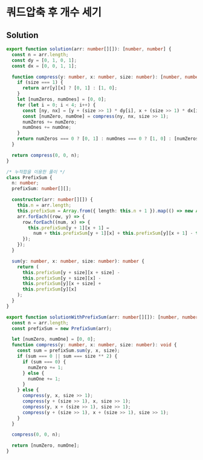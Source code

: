 # 쿼드압축 후 개수 세기

## Solution

```typescript filename="solution.ts" copy
export function solution(arr: number[][]): [number, number] {
  const n = arr.length;
  const dy = [0, 1, 0, 1];
  const dx = [0, 0, 1, 1];

  function compress(y: number, x: number, size: number): [number, number] {
    if (size === 1) {
      return arr[y][x] ? [0, 1] : [1, 0];
    }
    let [numZeros, numOnes] = [0, 0];
    for (let i = 0; i < 4; i++) {
      const [ny, nx] = [y + (size >> 1) * dy[i], x + (size >> 1) * dx[i]];
      const [numZero, numOne] = compress(ny, nx, size >> 1);
      numZeros += numZero;
      numOnes += numOne;
    }
    return numZeros === 0 ? [0, 1] : numOnes === 0 ? [1, 0] : [numZeros, numOnes];
  }

  return compress(0, 0, n);
}

/* 누적합을 이용한 풀이 */
class PrefixSum {
  n: number;
  prefixSum: number[][];

  constructor(arr: number[][]) {
    this.n = arr.length;
    this.prefixSum = Array.from({ length: this.n + 1 }).map(() => new Array(this.n + 1).fill(0));
    arr.forEach((row, y) => {
      row.forEach((num, x) => {
        this.prefixSum[y + 1][x + 1] =
          num + this.prefixSum[y + 1][x] + this.prefixSum[y][x + 1] - this.prefixSum[y][x];
      });
    });
  }

  sum(y: number, x: number, size: number): number {
    return (
      this.prefixSum[y + size][x + size] -
      this.prefixSum[y + size][x] -
      this.prefixSum[y][x + size] +
      this.prefixSum[y][x]
    );
  }
}

export function solutionWithPrefixSum(arr: number[][]): [number, number] {
  const n = arr.length;
  const prefixSum = new PrefixSum(arr);

  let [numZero, numOne] = [0, 0];
  function compress(y: number, x: number, size: number): void {
    const sum = prefixSum.sum(y, x, size);
    if (sum === 0 || sum === size ** 2) {
      if (sum === 0) {
        numZero += 1;
      } else {
        numOne += 1;
      }
    } else {
      compress(y, x, size >> 1);
      compress(y + (size >> 1), x, size >> 1);
      compress(y, x + (size >> 1), size >> 1);
      compress(y + (size >> 1), x + (size >> 1), size >> 1);
    }
  }

  compress(0, 0, n);

  return [numZero, numOne];
}
```
